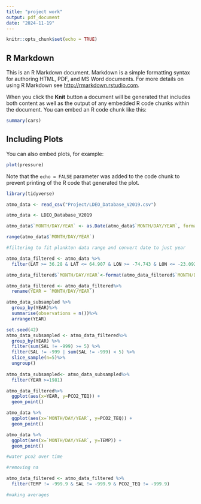 ---
title: "project work"
output: pdf_document
date: "2024-11-19"
---

```{r setup, include=FALSE}
knitr::opts_chunk$set(echo = TRUE)
```

## R Markdown

This is an R Markdown document. Markdown is a simple formatting syntax for authoring HTML, PDF, and MS Word documents. For more details on using R Markdown see <http://rmarkdown.rstudio.com>.

When you click the **Knit** button a document will be generated that includes both content as well as the output of any embedded R code chunks within the document. You can embed an R code chunk like this:

```{r cars}
summary(cars)
```

## Including Plots

You can also embed plots, for example:

```{r pressure, echo=FALSE}
plot(pressure)
```

Note that the `echo = FALSE` parameter was added to the code chunk to prevent printing of the R code that generated the plot.




```{r}
library(tidyverse)
```


```{r}
atmo_data <- read_csv("Project/LDEO_Database_V2019.csv")

atmo_data <- LDEO_Database_V2019
```

```{r}
atmo_data$`MONTH/DAY/YEAR` <- as.Date(atmo_data$`MONTH/DAY/YEAR`, format = "%m/%d/%Y")

range(atmo_data$`MONTH/DAY/YEAR`)
```

```{r}
#filtering to fit plankton data range and convert date to just year

atmo_data_filtered <- atmo_data %>%
  filter(LAT >= 36.28 & LAT <= 64.907 & LON >= -74.743 & LON <= -23.092)

atmo_data_filtered$`MONTH/DAY/YEAR`<-format(atmo_data_filtered$`MONTH/DAY/YEAR`, "%Y")

atmo_data_filtered <- atmo_data_filtered%>%
  rename(YEAR = `MONTH/DAY/YEAR`)

```




```{r}
atmo_data_subsampled %>%
  group_by(YEAR)%>%
  summarise(observations = n())%>%
  arrange(YEAR)
```


```{r}
set.seed(42)
atmo_data_subsampled <- atmo_data_filtered%>%
  group_by(YEAR) %>%
  filter(sum(SAL != -999) >= 5) %>%
  filter(SAL != -999 | sum(SAL != -999) < 5) %>%
  slice_sample(n=5)%>%
  ungroup()
  
atmo_data_subsampled<- atmo_data_subsampled%>%
  filter(YEAR >=1981)
```


```{r}
atmo_data_filtered%>%
  ggplot(aes(x=YEAR, y=PCO2_TEQ)) +
  geom_point() 

atmo_data %>%
  ggplot(aes(x=`MONTH/DAY/YEAR`, y=PCO2_TEQ)) +
  geom_point()

atmo_data %>%
  ggplot(aes(x=`MONTH/DAY/YEAR`, y=TEMP)) +
  geom_point()

#water pco2 over time
```
```{r}
#removing na

atmo_data_filtered <- atmo_data_filtered %>%
  filter(TEMP != -999.9 & SAL != -999.9 & PCO2_TEQ != -999.9)

#making averages



```


